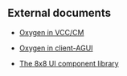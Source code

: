 
<Meta title="Community/How to pitch/External documents" />

## External documents

- [Oxygen in VCC/CM](https://docs.google.com/presentation/d/1iPk_yofDu1keZYc8tTLN_oXz_8TGIVE_1vjs39Zal7E/edit?ts=5c41e4a5#slide=id.p1)

- [Oxygen in client-AGUI](https://docs.google.com/document/d/16cFzhdDXgeNbUvk5bM7BkxIKSEdGz_ZyBzSpUfpyTkM/edit?usp=sharing)

- [The 8x8 UI component library](https://docs.google.com/document/d/1Qy3ZyAKpIS8afX8gyZD4iGyR23295IWryLHJhTViPlc)
